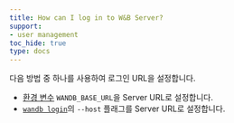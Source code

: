 ```yaml
---
title: How can I log in to W&B Server?
support:
- user management
toc_hide: true
type: docs
---
```


다음 방법 중 하나를 사용하여 로그인 URL을 설정합니다.

- [환경 변수](/ko/models/track/environment-variables/) `WANDB_BASE_URL`을 Server URL로 설정합니다.
- [`wandb login`](/ko/models/ref/cli/wandb-login)의 `--host` 플래그를 Server URL로 설정합니다.
